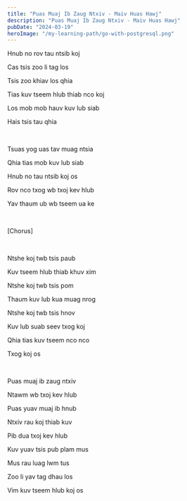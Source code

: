 ```yaml
---
title: "Puas Muaj Ib Zaug Ntxiv - Maiv Huas Hawj"
description: "Puas Muaj Ib Zaug Ntxiv - Maiv Huas Hawj"
pubDate: "2024-03-19"
heroImage: "/my-learning-path/go-with-postgresql.png"
---
```


Hnub no rov tau ntsib koj

Cas tsis zoo li tag los

Tsis zoo khiav los qhia

Tias kuv tseem hlub thiab nco koj

Los mob mob hauv kuv lub siab

Hais tsis tau qhia

<br />

Tsuas yog uas tav muag ntsia

Qhia tias mob kuv lub siab

Hnub no tau ntsib koj os

Rov nco txog wb txoj kev hlub

Yav thaum ub wb tseem ua ke

<br />

[Chorus]

<br />

Ntshe koj twb tsis paub

Kuv tseem hlub thiab khuv xim

Ntshe koj twb tsis pom

Thaum kuv lub kua muag nrog

Ntshe koj twb tsis hnov

Kuv lub suab seev txog koj

Qhia tias kuv tseem nco nco

Txog koj os

<br />

Puas muaj ib zaug ntxiv

Ntawm wb txoj kev hlub

Puas yuav muaj ib hnub

Ntxiv rau koj thiab kuv

Pib dua txoj kev hlub

Kuv yuav tsis pub plam mus

Mus rau luag lwm tus

Zoo li yav tag dhau los

Vim kuv tseem hlub koj os
